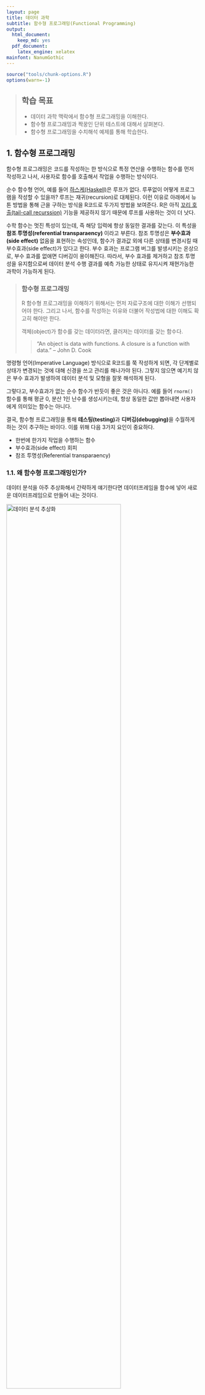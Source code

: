 ```yaml
---
layout: page
title: 데이터 과학
subtitle: 함수형 프로그래밍(Functional Programming)
output:
  html_document: 
    keep_md: yes
  pdf_document:
    latex_engine: xelatex
mainfont: NanumGothic
---
```



```r
source("tools/chunk-options.R")
options(warn=-1)
```

> ## 학습 목표 {.objectives}
>
> * 데이터 과학 맥락에서 함수형 프로그래밍을 이해한다.
> * 함수형 프로그래밍과 짝꿍인 단위 테스트에 대해서 살펴본다.
> * 함수형 프로그래밍을 수치해석 예제를 통해 학습한다.


## 1. 함수형 프로그래밍 {#r-functional-programming}

함수형 프로그래밍은 코드를 작성하는 한 방식으로 특정 연산을 수행하는 함수를 먼저 작성하고 나서,
사용자로 함수를 호출해서 작업을 수행하는 방식이다.

순수 함수형 언어, 예를 들어 [하스케(Haskell)](https://ko.wikipedia.org/wiki/하스켈)은 루프가 없다.
루푸없이 어떻게 프로그램을 작성할 수 있을까? 루프는 재귀(recursion)로 대체된다. 이런 이유로 아래에서
뉴톤 방법을 통해 근을 구하는 방식을 R코드로 두가지 방법을 보여준다. R은 아직 
[꼬리 호출(tail-call recurssion)](http://hanmomhanda.github.io/2015/07/27/%EC%9E%AC%EA%B7%80-%EB%B0%98%EB%B3%B5-Tail-Recursion/) 기능을 
제공하지 않기 때문에 루프를 사용하는 것이 더 낫다. 

수학 함수는 멋진 특성이 있는데, 즉 해당 입력에 항상 동일한 결과를 갖는다. 이 특성을 **참조 투명성(referential transparaency)** 이라고 부른다.
참조 투명성은 **부수효과(side effect)** 없음을 표현하는 속성인데, 함수가 결과값 외에 다른 상태를 변경시킬 때 부수효과(side effect)가 있다고 한다.
부수 효과는 프로그램 버그를 발생시키는 온상으로, 부수 효과를 없애면 디버깅이 용이해진다.
따라서, 부수 효과를 제거하고 참조 투명성을 유지함으로써 데이터 분석 수행 결과를 예측 가능한 상태로 유지시켜 재현가능한 과학이 가능하게 된다.

> ### 함수형 프로그래밍 {.callout}
> 
> 
> R 함수형 프로그래밍을 이해하기 위해서는 먼저 자료구조에 대한 이해가 선행되어야 한다. 그리고 나서,
> 함수를 작성하는 이유와 더불어 작성법에 대한 이해도 확고히 해야만 한다.
> 
> 객체(object)가 함수를 갖는 데이터라면, 클러져는 데이터를 갖는 함수다.
> 
> > "An object is data with functions. A closure is a function with data." -- John D. Cook


명령형 언어(Imperative Language) 방식으로 R코드를 쭉 작성하게 되면, 각 단계별로 상태가 변경되는 것에 대해 신경을 쓰고 관리를 해나가야 된다.
그렇지 않으면 예기치 않은 부수 효과가 발생하여 데이터 분석 및 모형을 잘못 해석하게 된다.

그렇다고, 부수효과가 없는 순수 함수가 반듯이 좋은 것은 아니다. 예를 들어 `rnorm()` 함수를 통해 평균 0, 분산 1인 난수를 생성시키는데,
항상 동일한 값만 뽑아내면 사용자에게 의미있는 함수는 아니다. 

결국, 함수형 프로그래밍을 통해 **테스팅(testing)**과 **디버깅(debugging)**을 수월하게 하는 것이 추구하는 바이다. 이를 위해 
다음 3가지 요인이 중요하다. 

- 한번에 한가지 작업을 수행하는 함수 
- 부수효과(side effect) 회피
- 참조 투명성(Referential transparaency)

### 1.1. 왜 함수형 프로그래밍인가? {#why-functional-programming}

데이터 분석을 아주 추상화해서 간략하게 얘기한다면 데이터프레임을 함수에 넣어 새로운 데이터프레임으로 만들어 내는 것이다.

<img src="fig/fp-data-analysis.png" alt="데이터 분석 추상화" width="77%" />

데이터 분석, 데이터 전처리, 변수 선택, 모형 개발이 한번에 해결되는 것이 아니라서, 
데이터프레임을 함수에 넣어 상태가 변경된 데이터프레임이 생성되고, 이를 다시 함수에 넣어 또다른 변경된 상태 
데이터프레임을 얻게 되는 과정을 쭉 반복해 나간다.

<img src="fig/fp-data-analysis-workflow.png" alt="데이터 분석 작업흐름" width="57%" />

따라서... 데이터 분석에는 함수형 프로그래밍 패러다임을 활용하고, 툴/패키지 개발에는 객체지향 프로그래밍 패러다임 사용이 권장된다.

<img src="fig/fp-data-analysis-choice.png" alt="데이터 분석에는 함수형 프로그래밍" width="77%" />


### 1.2. [뉴튼 방법(Newton's Method)](https://en.wikipedia.org/wiki/Newton%27s_method) {#functional-programming-newton}

뉴튼-랩슨 알고리즘으로도 알려진 뉴튼(Newton Method) 방법은 
컴퓨터를 사용해서 수치해석 방법으로 실함수의 근을 찾아내는 방법이다. 

특정 함수 $f$ 의 근을 찾을 경우, 함수 미분값 $f'$, 초기값 $x_0$가 주어지면 
근사적 근에 가까운 값은 다음과 같이 정의된다.

$$x_{1} = x_0 - \frac{f(x_0)}{f'(x_0)}$$

이 과정을 반복하게 되면 오차가 매우 적게 근의 값에 도달하게 된다.

$$x_{n+1} = x_n - \frac{f(x_n)}{f'(x_n)}$$

기하적으로 보면, 파란 선은 함수 $f$ 이고, 
$f$를 미분한 $f'$ 빨간 선은  뉴턴방법을 활용하여 근을 구해가는 과정을 시각적으로 보여주고 있다.
$x_{n-1}$ 보다 $x_n$이, $x_n$ 보다 $x_{n+1}$이 함수 $f$ 근에 더 가깝게 접근해 나가는 것이 확인된다.

<img src="fig/newton_method_ani.gif" alt="뉴튼 방법" width="57%" />

### 1.3. 뉴튼 방법 R 코드 [^fp-book] {#functional-programming-newton-method}

[^fp-book]: [Bruno Rodrigues(2016), "Functional programming and unit testing for data munging with R", LeanPub, 2016-12-23](http://www.brodrigues.co/fput/)

뉴튼 방법을 R코들 구현하면 다음과 같이 612의 제곱근 값을 수치적으로 컴퓨터를 활용하여 구할 수 있다.
`while`같은 루프를 활용하여 반복적으로 해를 구하는 것도 가능하지만 재귀를 활용하여 해를 구하는 방법이 
코드를 작성하고 읽는 개발자 관점에서는 훨씬 더 편리하고 권장된다.

하지만, 속도는 `while` 루프를 사용하는 것이 R에서는 득이 많다. 이유는 오랜 세월에 걸쳐 최적화 과정을 거쳐 진화했기 때문이다.


<div class = "row">
<div class = "col-md-6">
**while 루프를 사용한 방법**

``` r
find_root <- function(guess, init, eps = 10^(-10)){
    while(abs(init**2 - guess) > eps){
        init <- 1/2 *(init + guess/init)
        cat("현재 값: ", init, "\n")
    }
    return(init)
}

find_root(612, 10)
```

</div>
<div class = "col-md-6">
**재귀를 사용한 방법**

``` r
find_root_recur <- function(guess, init, eps = 10^(-10)){
    if(abs(init**2 - guess) < eps){
        return(init)
    } else{
        init <- 1/2 *(init + guess/init)
        cat("재귀방법 현재 값: ", init, "\n")
        return(find_root_recur(guess, init, eps))
    }
}

find_root_recur(612, 10)
```
</div>
</div>


## 2. `Map()`, `Reduce()` 함수와 `*apply()` 함수 가족 [^jennybc-purrr] [^jennybc-purrr-github] {#map-reduce-apply}

[^jennybc-purrr]: [`purrr` tutorial: Lessons and Examples](https://jennybc.github.io/purrr-tutorial/index.html)

[^jennybc-purrr-github]: [`purrr` tutorial GitHub Webpage](https://github.com/jennybc/purrr-tutorial/)

함수를 인자로 받는 함수를 고차함수(High-order function)라고 부른다. 
대표적으로 `Map()`, `Reduce()`가 있다. 숫자 하나가 아닌 벡터에 대한 제곱근을 구하기 위해서 
`Map` 함수를 사용한다.


``` r
# 제곱근 함수 -------------------------------------------

find_root_recur <- function(guess, init, eps = 10^(-10)){
    if(abs(init**2 - guess) < eps){
        return(init)
    } else{
        init <- 1/2 *(init + guess/init)
        return(find_root_recur(guess, init, eps))
    }
}

# 벡터에 대한 제곱근 계산 

numbers <- c(16, 25, 36, 49, 64, 81)
Map(find_root_recur, numbers, init=1, eps = 10^-10)
```

숫자 하나를 받는 함수가 아니라, 벡터를 인자로 받아 제곱근을 계산하는 함수를 
작성할 경우 함수 내부에서 함수를 인자로 받을 수 있도록 `Map` 함수를 활용한다.


``` r
# `Map` 벡터 제곱근 계산

find_vec_root_recur <- function(numbers, init, eps = 10^(-10)){
    return(Map(find_root_recur, numbers, init, eps))
}

numbers_z <- c(9, 16, 25, 49, 121)
find_vec_root_recur(numbers_z, init=1, eps=10^(-10))
```

이러한 패턴이 많이 활용되어 `*apply` 함수가 있어, 이전에 많이 사용했을 것이다.
벡터를 인자로 먼저 넣고, 함수명을 두번째 인자로 넣고, 함수에 들어갈 매개변수를 순서대로 쭉 나열하여 
`lapply`, `sapply` 함수에 넣는다.

``` r
# `lapply` 활용 제급근 계산

lapply(numbers_z, find_root_recur, init=1, eps=10^(-10))
sapply(numbers_z, find_root_recur, init=1, eps=10^(-10))
```

`Reduce` 함수도 삶을 편안하게 할 수 있는, 루프를 회피하는 또다른 방법이다.
이름에서 알 수 있듯이 `numbers_z` 벡터 원소 각각에 대해 해당 연산작업 `+`, `%%`

``` r
# Reduce ----------------------------------------------
numbers_z
Reduce(`+`, numbers_z)

numbers_z <- c(10,7,5)
Reduce(`%%`, numbers_z)
```

## 3. `purrr` 팩키지 {#functional-programming-purrr}

`*apply` 계열 함수는 각각의 자료형에 맞춰 기억하기가 쉽지 않아, 매번 도움말을 찾아 확인하고 코딩을 해야하는 번거러움이 많다.
데이터 분석을 함수형 프로그래밍 패러다임으로 실행하도록 `purrr` 팩키지가 개발되었다. 이를 통해 데이터 분석 작업이 수월하게 되어
저녁이 있는 삶이 길어질 것으로 기대된다.






